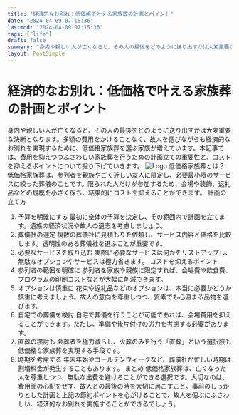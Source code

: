 ```yaml
---
title: "経済的なお別れ：低価格で叶える家族葬の計画とポイント"
date: "2024-04-09 07:15:36"
lastmod: "2024-04-09 07:15:36"
tags: ["life"]
draft: false
summary: "身内や親しい人が亡くなると、その人の最後をどのように送り出すかは大変重要な決断となります。多額の費用をかけることなく、故人を偲びながらも経済的なお別れを実現するために、低価格家族葬を選ぶ家族が増えています。本記事では、費用を抑えつつふさわしい家族葬を行うための計画立ての重要性と、コストを抑えるポイントについて掘り下げていきます。"
layout: PostSimple
---
```

# 経済的なお別れ：低価格で叶える家族葬の計画とポイント
身内や親しい人が亡くなると、その人の最後をどのように送り出すかは大変重要な決断となります。多額の費用をかけることなく、故人を偲びながらも経済的なお別れを実現するために、低価格家族葬を選ぶ家族が増えています。本記事では、費用を抑えつつふさわしい家族葬を行うための計画立ての重要性と、コストを抑えるポイントについて掘り下げていきます。
<img alt="Logo" class="lazyImg" data-src="https://cdn.seniorsselection.com/upload-logo/ja-funeral-new-21.webp" src="/statics/image/loading.webp"/>
低価格家族葬とは？
低価格家族葬は、参列者を親族やごく近しい友人に限定し、必要最小限のサービスに絞った葬儀のことです。限られた人だけが参加するため、会場や装飾、返礼品などの規模を小さく保ち、結果的にコストを抑えることができます。
計画の立て方
1. 予算を明確にする
最初に全体の予算を決定し、その範囲内で計画を立てます。遺族の経済状況や故人の遺志を考慮しましょう。
2. 葬儀社の選定
複数の葬儀社に見積もりを依頼し、サービス内容と価格を比較します。透明性のある葬儀社を選ぶことが重要です。
3. 必要なサービスを絞り込む
実際に必要なサービスは何かをリストアップし、無駄なオプションやサービスは極力省きます。
コストを抑えるポイント
1. 参列者の範囲を明確に
参列者を家族や親族に限定すれば、会場費や飲食費、プログラムの印刷コストなどが大幅に削減できます。
2. オプションは慎重に
花束や返礼品などのオプションは、本当に必要かどうか慎重に考えましょう。故人の意向を尊重しつつ、質素でも心温まる品物を選びます。
3. 自宅での葬儀を検討
自宅で葬儀を行うことが可能であれば、会場費用を抑えることができます。ただし、準備や後片付けの労力を考慮する必要があります。
4. 直葬の検討も
会葬者を極力減らし、火葬のみを行う「直葬」という選択肢も低価格な家族葬を実現する手段です。
5. 時期を考慮する
年末年始やゴールデンウィークなど、葬儀社が忙しい時期は割増料金が発生することもあります。
まとめ
低価格家族葬は、亡くなった人を尊重しつつ、無駄な出費を避けることができる選択です。大切なのは、費用面の心配をせず、故人との最後の時を大切に過ごすこと。事前のしっかりとした計画と上記の節約ポイントを心がけることで、故人を偲ぶにふさわしい、経済的なお別れを実施することができるでしょう。
        